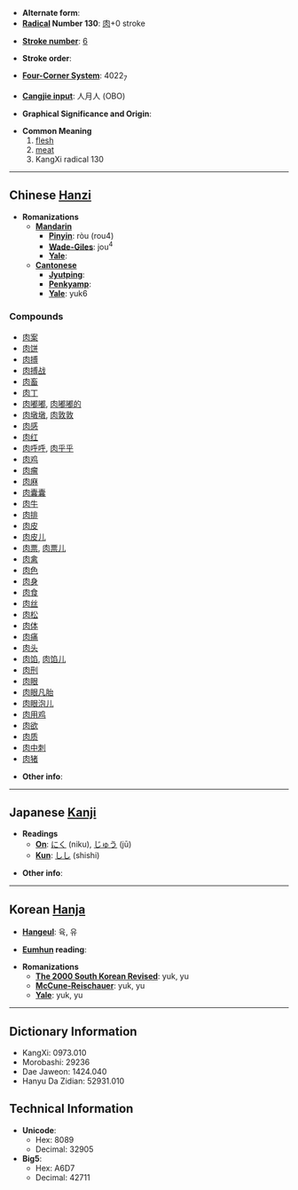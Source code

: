 * '''Alternate form''': 
* '''[[Wiktionary:Chinese radical index| Radical]] Number 130''': [[Wiktionary:Chinese radical index 肉|肉]]+0 stroke

* '''[[Wiktionary:Chinese total strokes index|Stroke number]]''': [[Wiktionary:Chinese total strokes index 6|6]]

* '''Stroke order''': 

* '''[[Wiktionary:Chinese four corner index|Four-Corner System]]''': 4022<sub>7</sub>

* '''[[Wiktionary:Chinese Cangjie index|Cangjie input]]''': 人月人 (OBO)

* '''Graphical Significance and Origin''': 

* '''Common Meaning'''
*#[[flesh]]
*# [[meat]]
*# KangXi radical 130


----

== Chinese [[Hanzi]] ==

* '''Romanizations'''
** '''[[Mandarin]]'''
*** '''[[Pinyin]]''': ròu (rou4)
*** '''[[Wade-Giles]]''': jou<sup>4</sup>
*** '''[[Yale]]''': 
** '''[[Cantonese]]'''
*** '''[[Jyutping]]''':
*** '''[[Penkyamp]]''': 
*** '''[[Yale]]''': yuk6

===Compounds===
*[[肉案]]
*[[肉饼]]
*[[肉搏]]
*[[肉搏战]]
*[[肉畜]]
*[[肉丁]]
*[[肉嘟嘟]], [[肉嘟嘟的]]
*[[肉墩墩]], [[肉敦敦]]
*[[肉感]]
*[[肉红]]
*[[肉呼呼]], [[肉乎乎]]
*[[肉鸡]]
*[[肉瘤]]
*[[肉麻]]
*[[肉囊囊]]
*[[肉牛]]
*[[肉排]]
*[[肉皮]]
*[[肉皮儿]]
*[[肉票]], [[肉票儿]]
*[[肉禽]]
*[[肉色]]
*[[肉身]]
*[[肉食]]
*[[肉丝]]
*[[肉松]]
*[[肉体]]
*[[肉痛]]
*[[肉头]]
*[[肉馅]], [[肉馅儿]]
*[[肉刑]]
*[[肉眼]]
*[[肉眼凡胎]]
*[[肉眼泡儿]]
*[[肉用鸡]]
*[[肉欲]]
*[[肉质]]
*[[肉中刺]]
*[[肉猪]]

* '''Other info''': 

----

== Japanese [[Kanji]] ==

* '''Readings'''
** '''[[On]]''': [[にく]] (niku), [[じゅう]] (jū)
** '''[[Kun]]''': [[しし]] (shishi)

* '''Other info''':  

----

== Korean [[Hanja]] ==

* '''[[Hangeul]]''': 육, 유

* '''[[Eumhun]] reading''': 

* '''Romanizations'''
** '''[[The 2000 South Korean Revised Romanization|The 2000 South Korean Revised]]''': yuk, yu
** '''[[McCune-Reischauer]]''': yuk, yu
** '''[[Yale]]''': yuk, yu

----

== Dictionary Information ==

* KangXi: 0973.010
* Morobashi: 29236
* Dae Jaweon: 1424.040
* Hanyu Da Zidian: 52931.010

== Technical Information ==

* '''Unicode''':
** Hex: 8089
** Decimal: 32905
* '''Big5''':
** Hex: A6D7
** Decimal: 42711